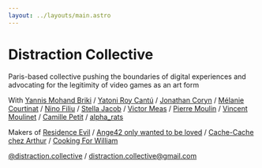 ```yaml
---
layout: ../layouts/main.astro
---
```


# Distraction Collective

Paris-based collective pushing the boundaries of digital experiences and advocating for the legitimity of video games as an art form

With
[Yannis Mohand Briki](https://www.instagram.com/neohybris) /
[Yatoni Roy Cantú](https://www.instagram.com/yatoni) /
[Jonathan Coryn](https://www.instagram.com/corjn) /
[Mélanie Courtinat](https://www.instagram.com/melanie.courtinat) /
[Nino Filiu](https://www.instagram.com/nino.filiu) /
[Stella Jacob](https://www.instagram.com/stellaykv) /
[Victor Meas](https://www.instagram.com/gucciwarlock) /
[Pierre Moulin](https://www.instagram.com/pierre__moulin) /
[Vincent Moulinet](https://www.instagram.com/moulsssss) /
[Camille Petit](https://www.instagram.com/kamyukami) /
[alpha_rats](https://www.instagram.com/alpha_rats)

Makers of
[Residence Evil](https://residence-evil.itch.io/) /
[Ange42 only wanted to be loved](https://residence-evil.itch.io/ange42onlywantedtobeloved) /
[Cache-Cache chez Arthur](https://stellaykv.itch.io/cache-cache-chez-arthur) /
[Cooking For William](https://residence-evil.itch.io/cooking-for-william)

[@distraction.collective](https://www.instagram.com/distraction.collective) /
[distraction.collective@gmail.com](mailto:distraction.collective@gmail.com)
